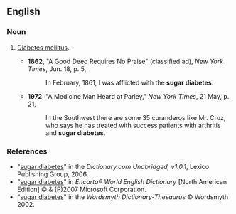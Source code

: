 ==English==

===Noun===
{{en-noun|sg=[[sugar]] [[diabetes]]|-}}

# {{context|informal|dated}} [[diabetes mellitus|Diabetes mellitus]].
#*'''1862''', "A Good Deed Requires No Praise" (classified ad), ''New York Times'', Jun. 18, p. 5,
#*:In February, 1861, I was afflicted with the '''sugar diabetes'''.
#*'''1972''', "A Medicine Man Heard at Parley," ''New York Times'', 21 May, p. 21,
#*:In the Southwest there are some 35 curanderos like Mr. Cruz, who says he has treated with success patients with arthritis and '''sugar diabetes'''.

===References===
*"[http://dictionary.reference.com/search?r=2&q=sugar%20diabetes sugar diabetes]" in the ''Dictionary.com Unabridged, v1.0.1'', Lexico Publishing Group, 2006.
*"[http://encarta.msn.com/dictionary_/sugar_diabetes.html sugar diabetes]" in ''Encarta® World English Dictionary'' [North American Edition] © & (P)2007 Microsoft Corporation.
*"[http://www.wordsmyth.net/live/home.php?script=search&matchent=sugar+diabetes&matchtype=exact sugar diabetes]" in the ''Wordsmyth Dictionary-Thesaurus'' © Wordsmyth 2002.